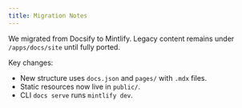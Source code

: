 ```yaml
---
title: Migration Notes
---
```


We migrated from Docsify to Mintlify. Legacy content remains under `/apps/docs/site` until fully ported.

Key changes:

- New structure uses `docs.json` and `pages/` with `.mdx` files.
- Static resources now live in `public/`.
- CLI `docs serve` runs `mintlify dev`.


